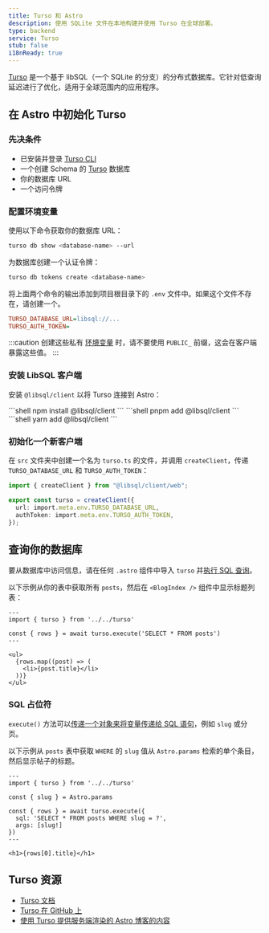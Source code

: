 ```yaml
---
title: Turso 和 Astro
description: 使用 SQLite 文件在本地构建并使用 Turso 在全球部署。
type: backend
service: Turso
stub: false
i18nReady: true
---
```


[Turso](https://turso.tech) 是一个基于 libSQL（一个 SQLite 的分支）的分布式数据库。它针对低查询延迟进行了优化，适用于全球范围内的应用程序。

## 在 Astro 中初始化 Turso

### 先决条件

- 已安装并登录 [Turso CLI](https://docs.turso.tech/reference/turso-cli)
- 一个创建 Schema 的 [Turso](https://turso.tech) 数据库
- 你的数据库 URL
- 一个访问令牌

### 配置环境变量

使用以下命令获取你的数据库 URL：

```bash
turso db show <database-name> --url
```

为数据库创建一个认证令牌：

```bash
turso db tokens create <database-name>
```

将上面两个命令的输出添加到项目根目录下的 `.env` 文件中。如果这个文件不存在，请创建一个。

```ini title=".env"
TURSO_DATABASE_URL=libsql://...
TURSO_AUTH_TOKEN=
```

:::caution
创建这些私有 [环境变量](/zh-cn/guides/environment-variables/) 时，请不要使用 `PUBLIC_` 前缀，这会在客户端暴露这些值。
:::

### 安装 LibSQL 客户端

安装 `@libsql/client` 以将 Turso 连接到 Astro：

<PackageManagerTabs>
  <Fragment slot="npm">
    ```shell
    npm install @libsql/client
    ```
  </Fragment>
  <Fragment slot="pnpm">
    ```shell
    pnpm add @libsql/client
    ```
  </Fragment>
  <Fragment slot="yarn">
    ```shell
    yarn add @libsql/client
    ```
  </Fragment>
</PackageManagerTabs>

### 初始化一个新客户端

在 `src` 文件夹中创建一个名为 `turso.ts` 的文件，并调用 `createClient`，传递 `TURSO_DATABASE_URL` 和 `TURSO_AUTH_TOKEN`：

```ts title="src/turso.ts"
import { createClient } from "@libsql/client/web";

export const turso = createClient({
  url: import.meta.env.TURSO_DATABASE_URL,
  authToken: import.meta.env.TURSO_AUTH_TOKEN,
});
```

## 查询你的数据库

要从数据库中访问信息，请在任何 `.astro` 组件中导入 `turso` 并[执行 SQL 查询](https://docs.turso.tech/libsql/client-access/javascript-typescript-sdk#execute-a-single-statement)。

以下示例从你的表中获取所有 `posts`，然后在 `<BlogIndex />` 组件中显示标题列表：

```astro title="src/components/BlogIndex.astro"
---
import { turso } from '../../turso'

const { rows } = await turso.execute('SELECT * FROM posts')
---

<ul>
  {rows.map((post) => (
    <li>{post.title}</li>
  ))}
</ul>
```

### SQL 占位符

`execute()` 方法可以[传递一个对象来将变量传递给 SQL 语句](https://docs.turso.tech/libsql/client-access/javascript-typescript-sdk#positional-placeholders)，例如 `slug` 或分页。

以下示例从 `posts` 表中获取 `WHERE` 的 `slug` 值从 `Astro.params` 检索的单个条目，然后显示帖子的标题。

```astro title="src/pages/index.astro"
---
import { turso } from '../../turso'

const { slug } = Astro.params

const { rows } = await turso.execute({
  sql: 'SELECT * FROM posts WHERE slug = ?',
  args: [slug!]
})
---

<h1>{rows[0].title}</h1>
```

## Turso 资源
- [Turso 文档](https://docs.turso.tech)
- [Turso 在 GitHub 上](https://github.com/tursodatabase)
- [使用 Turso 提供服务端渲染的 Astro 博客的内容](https://blog.turso.tech/using-turso-to-serve-a-server-side-rendered-astro-blogs-content-58caa6188bd5)

